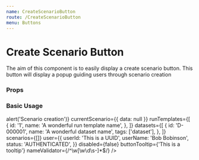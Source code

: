 ```yaml
---
name: CreateScenarioButton
route: /CreateScenarioButton
menu: Buttons
---
```



# Create Scenario Button

The aim of this component is to easily display a create scenario button.
This button will display a popup guiding users through scenario creation

### Props

<Props of={CreateScenarioButton} />

### Basic Usage

<Playground>
  <CreateScenarioButton
    solution={{
      name: 'Solution',
      id: 'SOL-000001',
    }}
    workspaceId={'workspaceId'}
    createScenario={() => alert('Scenario creation')}
    currentScenario={{ data: null }}
    runTemplates={[
      {
        id: '1',
        name: 'A wonderful run template name',
      },
    ]}
    datasets={[
      {
        id: 'D-000001',
        name: 'A wonderful dataset name',
        tags: ['dataset'],
      },
    ]}
    scenarios={[]}
    user={{
      userId: 'This is a UUID',
      userName: 'Bob Bobinson',
      status: 'AUTHENTICATED',
    }}
    disabled={false}
    buttonTooltip={'This is a tooltip'}
    nameValidator={/^\w[\w\d\s-]*$/}
  />
</Playground>

